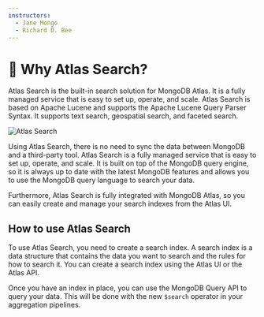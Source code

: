 ```yaml
---
instructors:
  - Jane Mongo
  - Richard D. Bee
---
```


# 📘 Why Atlas Search?

Atlas Search is the built-in search solution for MongoDB Atlas. It is a fully managed service that is easy to set up, operate, and scale. Atlas Search is based on Apache Lucene and supports the Apache Lucene Query Parser Syntax. It supports text search, geospatial search, and faceted search.

![Atlas Search](/img/1-full-text-search/2-atlas-search.png)

Using Atlas Search, there is no need to sync the data between MongoDB and a third-party tool. Atlas Search is a fully managed service that is easy to set up, operate, and scale. It is built on top of the MongoDB query engine, so it is always up to date with the latest MongoDB features and allows you to use the MongoDB query language to search your data.

Furthermore, Atlas Search is fully integrated with MongoDB Atlas, so you can easily create and manage your search indexes from the Atlas UI.

## How to use Atlas Search

To use Atlas Search, you need to create a search index. A search index is a data structure that contains the data you want to search and the rules for how to search it. You can create a search index using the Atlas UI or the Atlas API.

Once you have an index in place, you can use the MongoDB Query API to query your data. This will be done with the new `$search` operator in your aggregation pipelines.
